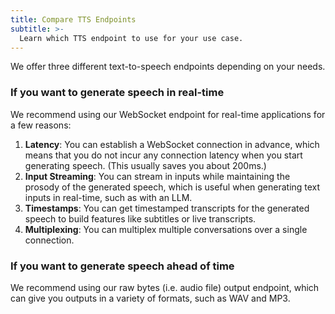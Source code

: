 ```yaml
---
title: Compare TTS Endpoints
subtitle: >-
  Learn which TTS endpoint to use for your use case.
---
```


We offer three different text-to-speech endpoints depending on your needs.

### If you want to generate speech in real-time

We recommend using our WebSocket endpoint for real-time applications for a few reasons:

1. **Latency**: You can establish a WebSocket connection in advance, which means that you do not incur any connection latency when you start generating speech. (This usually saves you about 200ms.)
2. **Input Streaming**: You can stream in inputs while maintaining the prosody of the generated speech, which is useful when generating text inputs in real-time, such as with an LLM.
3. **Timestamps**: You can get timestamped transcripts for the generated speech to build features like subtitles or live transcripts.
4. **Multiplexing**: You can multiplex multiple conversations over a single connection.

### If you want to generate speech ahead of time

We recommend using our raw bytes (i.e. audio file) output endpoint, which can give you outputs in a variety of formats, such as WAV and MP3.
